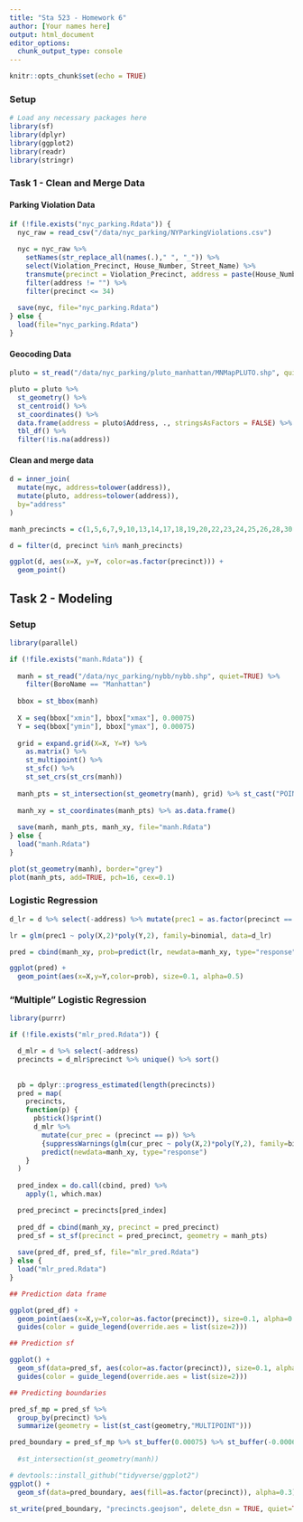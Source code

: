 ```yaml
---
title: "Sta 523 - Homework 6"
author: [Your names here]
output: html_document
editor_options: 
  chunk_output_type: console
---
```


```r
knitr::opts_chunk$set(echo = TRUE)
```

### Setup

```r
# Load any necessary packages here
library(sf)
library(dplyr)
library(ggplot2)
library(readr)
library(stringr)
```

### Task 1 - Clean and Merge Data

#### Parking Violation Data

```r
if (!file.exists("nyc_parking.Rdata")) {
  nyc_raw = read_csv("/data/nyc_parking/NYParkingViolations.csv") 
  
  nyc = nyc_raw %>%
    setNames(str_replace_all(names(.)," ", "_")) %>%
    select(Violation_Precinct, House_Number, Street_Name) %>%
    transmute(precinct = Violation_Precinct, address = paste(House_Number, Street_Name)) %>%
    filter(address != "") %>%
    filter(precinct <= 34)
  
  save(nyc, file="nyc_parking.Rdata")
} else {
  load(file="nyc_parking.Rdata")
}
```

#### Geocoding Data

```r
pluto = st_read("/data/nyc_parking/pluto_manhattan/MNMapPLUTO.shp", quiet=TRUE, stringsAsFactors = FALSE) 

pluto = pluto %>%
  st_geometry() %>%
  st_centroid() %>%
  st_coordinates() %>% 
  data.frame(address = pluto$Address, ., stringsAsFactors = FALSE) %>%
  tbl_df() %>%
  filter(!is.na(address))
```


#### Clean and merge data

```r
d = inner_join(
  mutate(nyc, address=tolower(address)), 
  mutate(pluto, address=tolower(address)),
  by="address"
)

manh_precincts = c(1,5,6,7,9,10,13,14,17,18,19,20,22,23,24,25,26,28,30,32,33,34)

d = filter(d, precinct %in% manh_precincts)

ggplot(d, aes(x=X, y=Y, color=as.factor(precinct))) +
  geom_point()
```


## Task 2 - Modeling

### Setup

```r
library(parallel)

if (!file.exists("manh.Rdata")) {
    
  manh = st_read("/data/nyc_parking/nybb/nybb.shp", quiet=TRUE) %>%
    filter(BoroName == "Manhattan")
  
  bbox = st_bbox(manh)
  
  X = seq(bbox["xmin"], bbox["xmax"], 0.00075)
  Y = seq(bbox["ymin"], bbox["ymax"], 0.00075)
  
  grid = expand.grid(X=X, Y=Y) %>% 
    as.matrix() %>%
    st_multipoint() %>%
    st_sfc() %>%
    st_set_crs(st_crs(manh))
      
  manh_pts = st_intersection(st_geometry(manh), grid) %>% st_cast("POINT")
   
  manh_xy = st_coordinates(manh_pts) %>% as.data.frame()
  
  save(manh, manh_pts, manh_xy, file="manh.Rdata")
} else {
  load("manh.Rdata")
}
```

```r
plot(st_geometry(manh), border="grey")
plot(manh_pts, add=TRUE, pch=16, cex=0.1)
```


### Logistic Regression

```r
d_lr = d %>% select(-address) %>% mutate(prec1 = as.factor(precinct == 1))

lr = glm(prec1 ~ poly(X,2)*poly(Y,2), family=binomial, data=d_lr)

pred = cbind(manh_xy, prob=predict(lr, newdata=manh_xy, type="response"))

ggplot(pred) +
  geom_point(aes(x=X,y=Y,color=prob), size=0.1, alpha=0.5)
```


### "Multiple" Logistic Regression

```r
library(purrr)

if (!file.exists("mlr_pred.Rdata")) {

  d_mlr = d %>% select(-address)
  precincts = d_mlr$precinct %>% unique() %>% sort()
  
  
  pb = dplyr::progress_estimated(length(precincts))
  pred = map(
    precincts,
    function(p) {
      pb$tick()$print()
      d_mlr %>%
        mutate(cur_prec = (precinct == p)) %>%
        {suppressWarnings(glm(cur_prec ~ poly(X,2)*poly(Y,2), family=binomial, data=.))} %>%
        predict(newdata=manh_xy, type="response")
    }
  )
  
  pred_index = do.call(cbind, pred) %>%
    apply(1, which.max)

  pred_precinct = precincts[pred_index]
  
  pred_df = cbind(manh_xy, precinct = pred_precinct)
  pred_sf = st_sf(precinct = pred_precinct, geometry = manh_pts)
  
  save(pred_df, pred_sf, file="mlr_pred.Rdata")
} else {
  load("mlr_pred.Rdata")
}
```

```r
## Prediction data frame

ggplot(pred_df) +
  geom_point(aes(x=X,y=Y,color=as.factor(precinct)), size=0.1, alpha=0.5) +
  guides(color = guide_legend(override.aes = list(size=2)))
```

```r
## Prediction sf

ggplot() +
  geom_sf(data=pred_sf, aes(color=as.factor(precinct)), size=0.1, alpha=0.5) +
  guides(color = guide_legend(override.aes = list(size=2)))
```

```r
## Predicting boundaries

pred_sf_mp = pred_sf %>%
  group_by(precinct) %>%
  summarize(geometry = list(st_cast(geometry,"MULTIPOINT")))

pred_boundary = pred_sf_mp %>% st_buffer(0.00075) %>% st_buffer(-0.0006) 
  
  #st_intersection(st_geometry(manh))

# devtools::install_github("tidyverse/ggplot2")
ggplot() +
  geom_sf(data=pred_boundary, aes(fill=as.factor(precinct)), alpha=0.3)
```


```r
st_write(pred_boundary, "precincts.geojson", delete_dsn = TRUE, quiet=TRUE)
```


